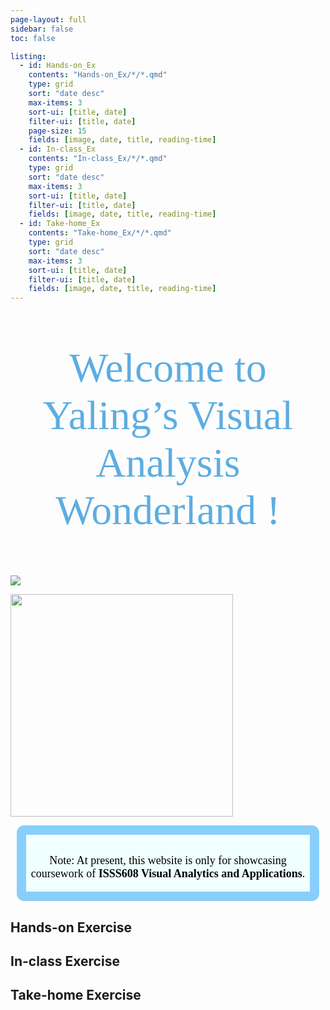 ```yaml
---
page-layout: full
sidebar: false
toc: false

listing:
  - id: Hands-on_Ex
    contents: "Hands-on_Ex/*/*.qmd"
    type: grid
    sort: "date desc"
    max-items: 3
    sort-ui: [title, date]
    filter-ui: [title, date]
    page-size: 15
    fields: [image, date, title, reading-time]
  - id: In-class_Ex
    contents: "In-class_Ex/*/*.qmd"
    type: grid
    sort: "date desc"
    max-items: 3
    sort-ui: [title, date]
    filter-ui: [title, date]
    fields: [image, date, title, reading-time]
  - id: Take-home_Ex
    contents: "Take-home_Ex/*/*.qmd"
    type: grid
    sort: "date desc"
    max-items: 3
    sort-ui: [title, date]
    filter-ui: [title, date]
    fields: [image, date, title, reading-time]
---
```


::: {style="color:#5DADE2; font-size: 66px; font-family: Georgia Pro Black; text-align:center; text-decoration-thickness: 25%"}
Welcome to Yaling's Visual Analysis Wonderland !
:::

![](images/Visual_analysis_wonderland.gif)

![](images/New_post.gif){fig-align="center" width="356"}

::: {style="text-align: center; color:black; font-size: 18px;  font-family:Georgia Pro; border: 2px solid DeepSkyBlue; border-radius: 12px;padding-top: 13px; background-color:Azure;  border: 15px solid LightSkyBlue; margin: 10px;"}
Note: At present, this website is only for showcasing coursework of **ISSS608 Visual Analytics and Applications**.
:::

## Hands-on Exercise

::: {#Hands-on_Ex}
:::

## In-class Exercise

::: {#In-class_Ex}
:::

## Take-home Exercise

::: {#Take-home_Ex}
:::
